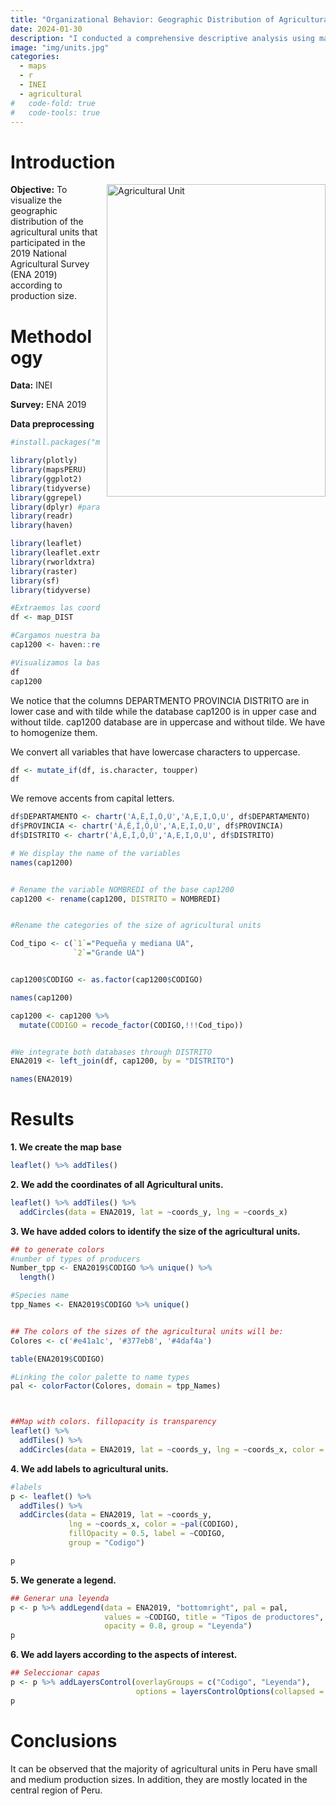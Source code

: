 ```yaml
---
title: "Organizational Behavior: Geographic Distribution of Agricultural Units in Peru"
date: 2024-01-30
description: "I conducted a comprehensive descriptive analysis using maps in RStudio, leveraging data from the 2019 National Agricultural Survey (ENA). The dataset was sourced from the National Institute of Statistics and Informatics (INEI) repository, providing a rich foundation for insightful spatial exploration and visualization."
image: "img/units.jpg"
categories:
  - maps
  - r
  - INEI
  - agricultural
#   code-fold: true
#   code-tools: true
---
```


# Introduction

<!-- Adjust size using width and height attributes -->
<img src="img/units.jpg" alt="Agricultural Unit" width="350" height="500" style="float:right; margin: 0 0 10px 10px;">

**Objective:** To visualize the geographic distribution of the agricultural units that participated in the 2019 National Agricultural Survey (ENA 2019) according to production size.

# Methodology

**Data:** INEI

**Survey:** ENA 2019


**Data preprocessing**


```r

#install.packages("mapsPERU")

library(plotly)
library(mapsPERU)
library(ggplot2)
library(tidyverse)
library(ggrepel)
library(dplyr) #para utilizar mutate
library(readr)
library(haven)

library(leaflet)
library(leaflet.extras)
library(rworldxtra)
library(raster)
library(sf)
library(tidyverse)

#Extraemos las coordenadas del paquete mapsPERU distrito
df <- map_DIST

#Cargamos nuestra base de datos
cap1200 <- haven::read_sav("data/20_Cap1200.sav")

#Visualizamos la base de datos
df
cap1200

```

We notice that the columns DEPARTMENTO PROVINCIA DISTRITO are in lower case and with tilde while the database cap1200 is in upper case and without tilde. cap1200 database are in uppercase and without tilde. We have to homogenize them.


We convert all variables that have lowercase characters to uppercase.

```r

df <- mutate_if(df, is.character, toupper)
df
```


We remove accents from capital letters.
```r

df$DEPARTAMENTO <- chartr('Á,É,Í,Ó,Ú','A,E,I,O,U', df$DEPARTAMENTO)
df$PROVINCIA <- chartr('Á,É,Í,Ó,Ú','A,E,I,O,U', df$PROVINCIA)
df$DISTRITO <- chartr('Á,É,Í,Ó,Ú','A,E,I,O,U', df$DISTRITO)

```



```r
# We display the name of the variables
names(cap1200)


# Rename the variable NOMBREDI of the base cap1200
cap1200 <- rename(cap1200, DISTRITO = NOMBREDI)


#Rename the categories of the size of agricultural units

Cod_tipo <- c(`1`="Pequeña y mediana UA",
              `2`="Grande UA")


cap1200$CODIGO <- as.factor(cap1200$CODIGO)

names(cap1200)

cap1200 <- cap1200 %>% 
  mutate(CODIGO = recode_factor(CODIGO,!!!Cod_tipo))


#We integrate both databases through DISTRITO
ENA2019 <- left_join(df, cap1200, by = "DISTRITO")

names(ENA2019)

```


# Results

**1. We create the map base**

```r
leaflet() %>% addTiles()
```


**2. We add the coordinates of all Agricultural units.**

```r
leaflet() %>% addTiles() %>% 
  addCircles(data = ENA2019, lat = ~coords_y, lng = ~coords_x)
```



**3. We have added colors to identify the size of the agricultural units.**

```r
## to generate colors
#number of types of producers
Number_tpp <- ENA2019$CODIGO %>% unique() %>% 
  length()

#Species name
tpp_Names <- ENA2019$CODIGO %>% unique()


## The colors of the sizes of the agricultural units will be:
Colores <- c('#e41a1c', '#377eb8', '#4daf4a')

table(ENA2019$CODIGO)

#Linking the color palette to name types
pal <- colorFactor(Colores, domain = tpp_Names)



##Map with colors. fillopacity is transparency
leaflet() %>% 
  addTiles() %>% 
  addCircles(data = ENA2019, lat = ~coords_y, lng = ~coords_x, color = ~pal(CODIGO), fillOpacity = 0.5)


```



**4. We add labels to agricultural units.**

```r
#labels
p <- leaflet() %>% 
  addTiles() %>% 
  addCircles(data = ENA2019, lat = ~coords_y, 
             lng = ~coords_x, color = ~pal(CODIGO),
             fillOpacity = 0.5, label = ~CODIGO, 
             group = "Codigo")

p
```



**5. We generate a legend.**

```r
## Generar una leyenda
p <- p %>% addLegend(data = ENA2019, "bottomright", pal = pal, 
                     values = ~CODIGO, title = "Tipos de productores", 
                     opacity = 0.8, group = "Leyenda")
p
```



**6. We add layers according to the aspects of interest.**

```r
## Seleccionar capas
p <- p %>% addLayersControl(overlayGroups = c("Codigo", "Leyenda"), 
                            options = layersControlOptions(collapsed = F))
p

```




# Conclusions

It can be observed that the majority of agricultural units in Peru have small and medium production sizes. In addition, they are mostly located in the central region of Peru.
